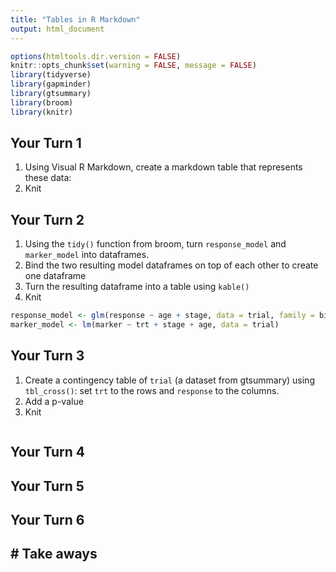 ```yaml
---
title: "Tables in R Markdown"
output: html_document
---
```


```r
options(htmltools.dir.version = FALSE)
knitr::opts_chunk$set(warning = FALSE, message = FALSE)
library(tidyverse)
library(gapminder)
library(gtsummary)
library(broom)
library(knitr)
```

## Your Turn 1

1. Using Visual R Markdown, create a markdown table that represents these data: 
2. Knit

## Your Turn 2

1. Using the `tidy()` function from broom, turn `response_model` and `marker_model` into dataframes.
2. Bind the two resulting model dataframes on top of each other to create one dataframe
3. Turn the resulting dataframe into a table using `kable()`
4. Knit

```r
response_model <- glm(response ~ age + stage, data = trial, family = binomial)
marker_model <- lm(marker ~ trt + stage + age, data = trial)


```

## Your Turn 3

1. Create a contingency table of `trial` (a dataset from gtsummary) using `tbl_cross()`: set `trt` to the rows and `response` to the columns.
2. Add a p-value
3. Knit

```r

```

## Your Turn 4

## Your Turn 5

## Your Turn 6


# Take aways
- 

